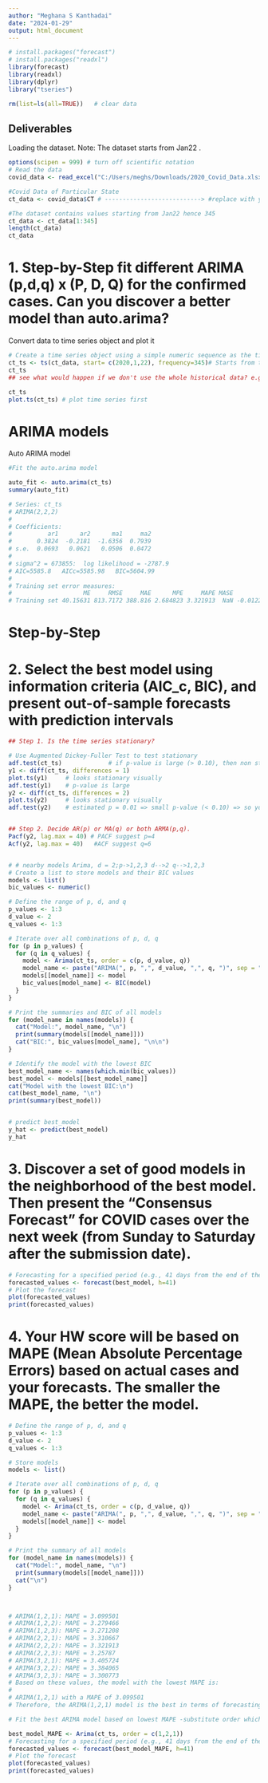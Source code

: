 ---
author: "Meghana S Kanthadai"
date: "2024-01-29"
output: html_document
---

```{r setup, include=FALSE}
# install.packages("forecast")
# install.packages("readxl")
library(forecast)
library(readxl)
library(dplyr)
library("tseries")

rm(list=ls(all=TRUE)) 	# clear data
```

##  Deliverables
Loading the dataset. 
Note: The dataset starts from Jan22 .
```{r}
options(scipen = 999) # turn off scientific notation
# Read the data
covid_data <- read_excel("C:/Users/meghs/Downloads/2020_Covid_Data.xlsx")

#Covid Data of Particular State
ct_data <- covid_data$CT # ---------------------------> #replace with your state

#The dataset contains values starting from Jan22 hence 345
ct_data <- ct_data[1:345]
length(ct_data)
ct_data
```

# 1. Step-by-Step fit different ARIMA (p,d,q) x (P, D, Q) for the confirmed cases. Can you discover a better model than auto.arima?

Convert data to time series object and plot it
```{r}
# Create a time series object using a simple numeric sequence as the time index
ct_ts <- ts(ct_data, start= c(2020,1,22), frequency=345)# Starts from the date Jan 22
ct_ts
## see what would happen if we don't use the whole historical data? e.g. starts from 2020.8, 2023.8,...?

ct_ts
plot.ts(ct_ts) # plot time series first

```
# ARIMA models
Auto ARIMA model
```{r}
#Fit the auto.arima model

auto_fit <- auto.arima(ct_ts)
summary(auto_fit)

# Series: ct_ts 
# ARIMA(2,2,2) 
# 
# Coefficients:
#          ar1      ar2      ma1     ma2
#       0.3824  -0.2181  -1.6356  0.7939
# s.e.  0.0693   0.0621   0.0506  0.0472
# 
# sigma^2 = 673855:  log likelihood = -2787.9
# AIC=5585.8   AICc=5585.98   BIC=5604.99
# 
# Training set error measures:
#                    ME     RMSE     MAE      MPE     MAPE MASE        ACF1
# Training set 40.15631 813.7172 388.816 2.684823 3.321913  NaN -0.01221406

```

# Step-by-Step
# 2. Select the best model using information criteria (AIC_c, BIC), and present out-of-sample forecasts with prediction intervals
```{r}
## Step 1. Is the time series stationary? 

# Use Augmented Dickey-Fuller Test to test stationary
adf.test(ct_ts)				# if p-value is large (> 0.10), then non stationary
y1 <- diff(ct_ts, differences = 1)			
plot.ts(y1)		# looks stationary visually
adf.test(y1)	# p-value is large
y2 <- diff(ct_ts, differences = 2)	
plot.ts(y2)		# looks stationary visually
adf.test(y2)	# estimated p = 0.01 => small p-value (< 0.10) => so yd is stationary ==> fix d = 2 in ARIMA models to be fitted  -----> here my p value is 0.01


## Step 2. Decide AR(p) or MA(q) or both ARMA(p,q).
Pacf(y2, lag.max = 40) # PACF suggest p=4
Acf(y2, lag.max = 40)	#ACF suggest q=6


# # nearby models Arima, d = 2;p->1,2,3 d-->2 q-->1,2,3
# Create a list to store models and their BIC values
models <- list()
bic_values <- numeric()

# Define the range of p, d, and q
p_values <- 1:3
d_value <- 2
q_values <- 1:3

# Iterate over all combinations of p, d, q
for (p in p_values) {
  for (q in q_values) {
    model <- Arima(ct_ts, order = c(p, d_value, q))
    model_name <- paste("ARIMA(", p, ",", d_value, ",", q, ")", sep = "")
    models[[model_name]] <- model
    bic_values[model_name] <- BIC(model)
  }
}

# Print the summaries and BIC of all models
for (model_name in names(models)) {
  cat("Model:", model_name, "\n")
  print(summary(models[[model_name]]))
  cat("BIC:", bic_values[model_name], "\n\n")
}

# Identify the model with the lowest BIC
best_model_name <- names(which.min(bic_values))
best_model <- models[[best_model_name]]
cat("Model with the lowest BIC:\n")
cat(best_model_name, "\n")
print(summary(best_model))


# predict best_model
y_hat <- predict(best_model)
y_hat

```

# 3. Discover a set of good models in the neighborhood of the best model. Then present the "Consensus Forecast" for COVID cases over the next week (from Sunday to Saturday after the submission date). 
```{r}
# Forecasting for a specified period (e.g., 41 days from the end of the series)
forecasted_values <- forecast(best_model, h=41) 
# Plot the forecast
plot(forecasted_values)
print(forecasted_values)
```
# 4. Your HW score will be based on MAPE (Mean Absolute Percentage Errors) based on actual cases and your forecasts. The smaller the MAPE, the better the model. 
```{r}

# Define the range of p, d, and q
p_values <- 1:3
d_value <- 2
q_values <- 1:3

# Store models
models <- list()

# Iterate over all combinations of p, d, q
for (p in p_values) {
  for (q in q_values) {
    model <- Arima(ct_ts, order = c(p, d_value, q))
    model_name <- paste("ARIMA(", p, ",", d_value, ",", q, ")", sep = "")
    models[[model_name]] <- model
  }
}

# Print the summary of all models
for (model_name in names(models)) {
  cat("Model:", model_name, "\n")
  print(summary(models[[model_name]]))
  cat("\n")
}



# ARIMA(1,2,1): MAPE = 3.099501
# ARIMA(1,2,2): MAPE = 3.279466
# ARIMA(1,2,3): MAPE = 3.271208
# ARIMA(2,2,1): MAPE = 3.310667
# ARIMA(2,2,2): MAPE = 3.321913
# ARIMA(2,2,3): MAPE = 3.25787
# ARIMA(3,2,1): MAPE = 3.405724
# ARIMA(3,2,2): MAPE = 3.384065
# ARIMA(3,2,3): MAPE = 3.300773
# Based on these values, the model with the lowest MAPE is:
# 
# ARIMA(1,2,1) with a MAPE of 3.099501
# Therefore, the ARIMA(1,2,1) model is the best in terms of forecasting accuracy according to the MAPE criterion among the models listed. Remember, a lower MAPE value indicates a better fit of the model to the data

```

```{r}
# Fit the best ARIMA model based on lowest MAPE -substitute order which the combination that gave the lowest MAPE

best_model_MAPE <- Arima(ct_ts, order = c(1,2,1))
# Forecasting for a specified period (e.g., 41 days from the end of the series)
forecasted_values <- forecast(best_model_MAPE, h=41) 
# Plot the forecast
plot(forecasted_values)
print(forecasted_values)
```